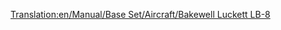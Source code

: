 [[Translation:en/Manual/Base Set/Aircraft/Bakewell Luckett LB-8]]

{{es/Manual/Aeronaves|Nombre=Bakewell Luckett LB-8
|Imagen=[[File:en/Manual/Base Set/Aircraft/McDonnellDouglasDC-8.png|Bakewell Luckett LB-8]]
|Precio=73.828 € (36.914 £)
|Velocidad=947 km/h (592 mph)
|Coste-anual=13.500 € (6,750 £)
|Diseño=1958
|Duración=23
|Capacidad=200 pasajeros y 30 sacos de correo
|
|Descripción=El Bakewell Luckett LB-8 es el primer avión con motor a reacción,tiene una capacidad enorme, pero lo más probable es que se estrellara en los aeropuertos pequeños y el coste inicial es alto.
|Vida-real=Mcdonnell Douglas DC-8
}}